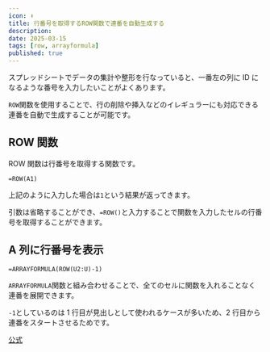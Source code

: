 ```yaml
---
icon: ⬇️
title: 行番号を取得するROW関数で連番を自動生成する
description:
date: 2025-03-15
tags: [row, arrayformula]
published: true
---
```


スプレッドシートでデータの集計や整形を行なっていると、一番左の列に ID になるような番号を入力したいことがよくあります。

`ROW`関数を使用することで、行の削除や挿入などのイレギュラーにも対応できる連番を自動で生成することが可能です。

## ROW 関数

ROW 関数は行番号を取得する関数です。

```
=ROW(A1)
```

上記のように入力した場合は`1`という結果が返ってきます。

引数は省略することができ、`=ROW()`と入力することで関数を入力したセルの行番号を取得することができます。

## A 列に行番号を表示

```
=ARRAYFORMULA(ROW(U2:U)-1)
```

`ARRAYFORMULA`関数と組み合わせることで、全てのセルに関数を入れることなく連番を展開できます。

`-1`としているのは 1 行目が見出しとして使われるケースが多いため、2 行目から連番をスタートさせるためです。

[公式](https://support.google.com/docs/answer/3093316?hl=ja)
